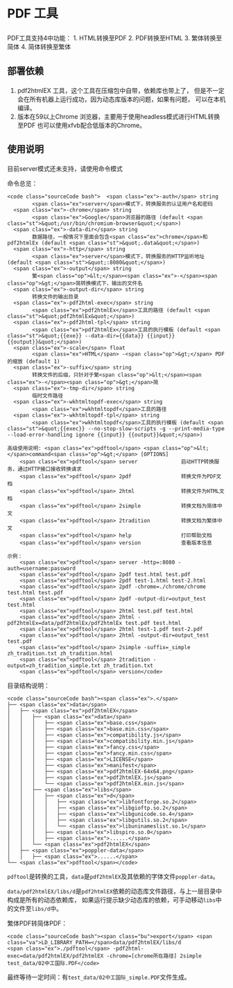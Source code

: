 <h1 id="pdf-工具">PDF 工具</h1>
<p>PDF工具支持4中功能： 1. HTML转换至PDF 2. PDF转换至HTML 3. 繁体转换至简体 4. 简体转换至繁体</p>
<h2 id="部署依赖">部署依赖</h2>
<ol style="list-style-type: decimal">
<li>pdf2htmlEX 工具，这个工具在压缩包中自带，依赖库也带上了， 但是不一定会在所有机器上运行成功，因为动态库版本的问题，如果有问题， 可以在本机编译。</li>
<li>版本在59以上Chrome 浏览器，主要用于使用headless模式进行HTML转换至PDF 也可以使用xfvb配合低版本的Chrome。</li>
</ol>
<h2 id="使用说明">使用说明</h2>
<p>目前server模式还未支持，请使用命令模式</p>
<p>命令总览：</p>
<div class="sourceCode"><pre class="sourceCode bash"><code class="sourceCode bash">  <span class="ex">-auth</span> string
        <span class="ex">server</span>模式下，转换服务的认证用户名和密码
  <span class="ex">-chrome</span> string
        <span class="ex">Google</span>浏览器的路径 (default <span class="st">&quot;/usr/bin/chromium-browser&quot;</span>)
  <span class="ex">-data-dir</span> string
        数据路径，一般情况下里面会包含<span class="ex">chrome</span>和pdf2htmlEx (default <span class="st">&quot;.data&quot;</span>)
  <span class="ex">-http</span> string
        <span class="ex">server</span>模式下，转换服务的HTTP监听地址 (default <span class="st">&quot;:8080&quot;</span>)
  <span class="ex">-output</span> string
        繁<span class="op">&lt;</span><span class="ex">-</span><span class="op">&gt;</span>简转换模式下，输出的文件名
  <span class="ex">-output-dir</span> string
        转换文件的输出目录
  <span class="ex">-pdf2html-exec</span> string
        <span class="ex">pdf2htmlEx</span>工具的路径 (default <span class="st">&quot;pdf2htmlEx&quot;</span>)
  <span class="ex">-pdf2html-tpl</span> string
        <span class="ex">pdf2htmlEx</span>工具的执行模板 (default <span class="st">&quot;{{exe}} --data-dir={{data}} {{input}} {{output}}&quot;</span>)
  <span class="ex">-scale</span> float
        <span class="ex">HTML</span> -<span class="op">&gt;</span> PDF 的缩放 (default 1)
  <span class="ex">-suffix</span> string
        转换文件的后缀，只针对于繁<span class="op">&lt;</span><span class="ex">-</span><span class="op">&gt;</span>简
  <span class="ex">-tmp-dir</span> string
        临时文件路径
  <span class="ex">-wkhtmltopdf-exec</span> string
        <span class="ex">wkhtmltopdf</span>工具的路径
  <span class="ex">-wkhtmltopdf-tpl</span> string
        <span class="ex">wkhtmltopdf</span>工具的执行模板 (default <span class="st">&quot;{{exec}} --no-stop-slow-scripts -g --print-media-type --load-error-handling ignore {{input}} {{output}}&quot;</span>)

高级使用说明: <span class="ex">pdftool</span> <span class="op">&lt;</span>command<span class="op">&gt;</span> [OPTIONS]
    <span class="ex">pdftool</span> server              启动HTTP转换服务，通过HTTP接口接收转换请求
    <span class="ex">pdftool</span> 2pdf                转换文件为PDF文档
    <span class="ex">pdftool</span> 2html               转换文件为HTML文档
    <span class="ex">pdftool</span> 2simple             转换文档为简体中文
    <span class="ex">pdftool</span> 2tradition          转换文档为繁体中文
    <span class="ex">pdftool</span> help                打印帮助文档
    <span class="ex">pdftool</span> version             查看版本信息

示例：
    <span class="ex">pdftool</span> server -http=:8080 -auth=username:password
    <span class="ex">pdftool</span> 2pdf test.html test.pdf
    <span class="ex">pdftool</span> 2pdf test-1.html test-2.html
    <span class="ex">pdftool</span> 2pdf -chrome=./chrome/chrome test.html test.pdf
    <span class="ex">pdftool</span> 2pdf -output-dir=output_test test.html
    <span class="ex">pdftool</span> 2html test.pdf test.html
    <span class="ex">pdftool</span> 2html -pdf2htmlEx=data/pdf2htmlEx/pdf2htmlEx test.pdf test.html
    <span class="ex">pdftool</span> 2html test-1.pdf test-2.pdf
    <span class="ex">pdftool</span> 2html -output-dir=output_test test.pdf
    <span class="ex">pdftool</span> 2simple -suffix=_simple zh_tradition.txt zh_tradition.html
    <span class="ex">pdftool</span> 2tradition -output=zh_tradition_simple.txt zh_tradition.txt
    <span class="ex">pdftool</span> version</code></pre></div>
<p>目录结构说明：</p>
<div class="sourceCode"><pre class="sourceCode bash"><code class="sourceCode bash"><span class="ex">.</span>
├── <span class="ex">data</span>
│   ├── <span class="ex">pdf2htmlEX</span>
│   │   ├── <span class="ex">data</span>
│   │   │   ├── <span class="ex">base.css</span>
│   │   │   ├── <span class="ex">base.min.css</span>
│   │   │   ├── <span class="ex">compatibility.js</span>
│   │   │   ├── <span class="ex">compatibility.min.js</span>
│   │   │   ├── <span class="ex">fancy.css</span>
│   │   │   ├── <span class="ex">fancy.min.css</span>
│   │   │   ├── <span class="ex">LICENSE</span>
│   │   │   ├── <span class="ex">manifest</span>
│   │   │   ├── <span class="ex">pdf2htmlEX-64x64.png</span>
│   │   │   ├── <span class="ex">pdf2htmlEX.js</span>
│   │   │   └── <span class="ex">pdf2htmlEX.min.js</span>
│   │   ├── <span class="ex">libs</span>
│   │   │   ├── <span class="ex">d</span>
│   │   │   │   ├── <span class="ex">libfontforge.so.2</span>
│   │   │   │   ├── <span class="ex">libgioftp.so.2</span>
│   │   │   │   ├── <span class="ex">libgunicode.so.4</span>
│   │   │   │   ├── <span class="ex">libgutils.so.2</span>
│   │   │   │   └── <span class="ex">libuninameslist.so.1</span>
│   │   │   ├── <span class="ex">libspiro.so.0</span>
│   │   │   ├── <span class="ex">......</span>
│   │   └── <span class="ex">pdf2htmlEX</span>
│   ├── <span class="ex">poppler-data</span>
│   │   ├── <span class="ex">......</span>
└── <span class="ex">pdftool</span></code></pre></div>
<p><code>pdftool</code>是转换的工具，<code>data</code>是<code>pdf2htmlEX</code>及其依赖的字体文件<code>poppler-data</code>。</p>
<p><code>data/pdf2htmlEX/libs/d</code>是<code>pdf2htmlEX</code>依赖的动态库文件路径，与上一层目录中构成是所有的动态依赖库， 如果运行提示缺少动态库的依赖，可手动移动<code>libs</code>中的文件至<code>libs/d</code>中。</p>
<p>繁体PDF转简体PDF：</p>
<div class="sourceCode"><pre class="sourceCode bash"><code class="sourceCode bash"><span class="bu">export</span> <span class="va">LD_LIBRARY_PATH=</span>data/pdf2htmlEX/libs/d
<span class="ex">./pdftool</span> -pdf2html-exec=data/pdf2htmlEX/pdf2htmlEX -chrome=[chrome所在路径] 2simple test_data/02中工国际.PDF</code></pre></div>
<p>最终等待一定时间：有<code>test_data/02中工国际_simple.PDF</code>文件生成。</p>
